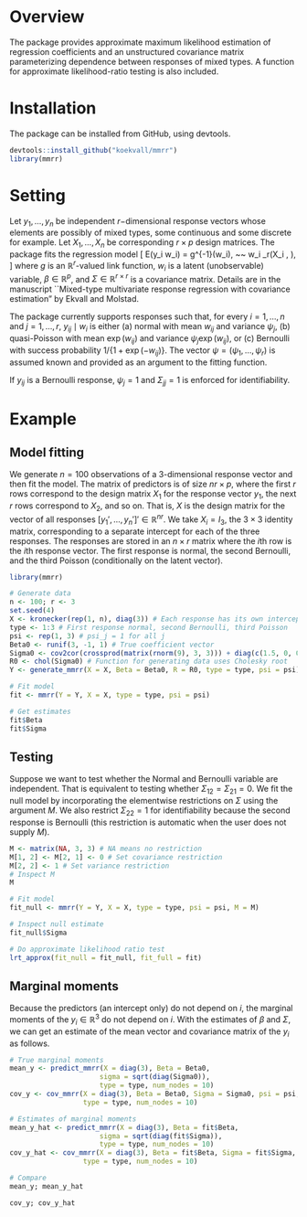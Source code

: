 # Overview

The package provides approximate maximum likelihood estimation of regression coefficients and an unstructured covariance matrix parameterizing dependence between responses of mixed types. A function for approximate likelihood-ratio testing is also included.
 
# Installation

The package can be installed from GitHub, using devtools.

```r
devtools::install_github("koekvall/mmrr")
library(mmrr)
```


# Setting

Let $y_1, \dots, y_n$ be independent $r-$dimensional response vectors whose elements are possibly of mixed types, some continuous and some discrete for example. Let $X_1, \dots, X_n$ be corresponding $r\times p$ design matrices. The package fits the regression model
\[
    E(y_i \mid w_i) = g^{-1}(w_i), ~~ w_i \sim \mathrm{N}_r(X_i \beta, \Sigma),
\]
where $g$ is an $\mathbb{R}^r$-valued link function, $w_i$ is a latent (unobservable) variable, $\beta \in \mathbb{R}^p$, and $\Sigma \in \mathbb{R}^{r\times r}$ is a covariance matrix. Details are in the manuscript ``Mixed-type multivariate response regression with covariance estimation" by Ekvall and Molstad.

The package currently supports responses such that, for every $i = 1, \dots, n$ and $j = 1, \dots, r$, $y_{ij} \mid w_i$ is either (a) normal with mean $w_{ij}$ and variance $\psi_j$, (b) quasi-Poisson with mean $\exp(w_{ij})$ and variance $\psi_j \exp(w_{ij})$, or (c) Bernoulli with success probability $1 / \{1 + \exp(-w_{ij})\}$. The vector $\psi = (\psi_1, \dots, \psi_r)$ is assumed known and provided as an argument to the fitting function.

If $y_{ij}$ is a Bernoulli response, $\psi_j = 1$ and $\Sigma_{jj}  = 1$ is enforced for identifiability.

# Example

## Model fitting

We generate $n = 100$ observations of a $3$-dimensional response vector and then fit the model. The matrix of predictors is of size $nr\times p$, where the first $r$ rows correspond to the design matrix $X_1$ for the response vector $y_1$, the next $r$ rows correspond to $X_2$, and so on. That is, $X$ is the design matrix for the vector of all responses $[y_1', \dots, y_n']' \in \mathbb{R}^{nr}$. We take $X_i = I_3$, the $3\times 3$ identity matrix, corresponding to a separate intercept for each of the three responses. The responses are stored in an $n\times r$ matrix where the $i$th row is the $i$th response vector. The first response is normal, the second Bernoulli, and the third Poisson (conditionally on the latent vector).

```r
library(mmrr)

# Generate data
n <- 100; r <- 3
set.seed(4)
X <- kronecker(rep(1, n), diag(3)) # Each response has its own intercept
type <- 1:3 # First response normal, second Bernoulli, third Poisson
psi <- rep(1, 3) # psi_j = 1 for all j
Beta0 <- runif(3, -1, 1) # True coefficient vector
Sigma0 <- cov2cor(crossprod(matrix(rnorm(9), 3, 3))) + diag(c(1.5, 0, 0.5)) # True covariance matrix
R0 <- chol(Sigma0) # Function for generating data uses Cholesky root
Y <- generate_mmrr(X = X, Beta = Beta0, R = R0, type = type, psi = psi)

# Fit model
fit <- mmrr(Y = Y, X = X, type = type, psi = psi)

# Get estimates
fit$Beta
fit$Sigma
```

## Testing

Suppose we want to test whether the Normal and Bernoulli variable are independent. That is equivalent to testing whether $\Sigma_{12} = \Sigma_{21} = 0$. We fit the null model by incorporating the elementwise restrictions on $\Sigma$ using the argument $M$. We also restrict $\Sigma_{22} = 1$ for identifiability because the second response is Bernoulli (this restriction is automatic when the user does not supply $M$).

```r
M <- matrix(NA, 3, 3) # NA means no restriction
M[1, 2] <- M[2, 1] <- 0 # Set covariance restriction
M[2, 2] <- 1 # Set variance restriction
# Inspect M
M

# Fit model
fit_null <- mmrr(Y = Y, X = X, type = type, psi = psi, M = M)

# Inspect null estimate
fit_null$Sigma

# Do approximate likelihood ratio test
lrt_approx(fit_null = fit_null, fit_full = fit)
```

## Marginal moments
Because the predictors (an intercept only) do not depend on $i$, the marginal moments of the $y_i \in \mathbb{R}^3$ do not depend on $i$. With the estimates of $\beta$ and $\Sigma$, we can get an estimate of the mean vector and covariance matrix of the $y_i$ as follows.

```r
# True marginal moments
mean_y <- predict_mmrr(X = diag(3), Beta = Beta0,
                      sigma = sqrt(diag(Sigma0)),
                      type = type, num_nodes = 10)
cov_y <- cov_mmrr(X = diag(3), Beta = Beta0, Sigma = Sigma0, psi = psi,
                  type = type, num_nodes = 10)

# Estimates of marginal moments
mean_y_hat <- predict_mmrr(X = diag(3), Beta = fit$Beta,
                      sigma = sqrt(diag(fit$Sigma)),
                      type = type, num_nodes = 10)
cov_y_hat <- cov_mmrr(X = diag(3), Beta = fit$Beta, Sigma = fit$Sigma, psi = psi,
                  type = type, num_nodes = 10)

# Compare
mean_y; mean_y_hat

cov_y; cov_y_hat
```

